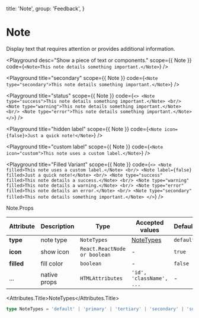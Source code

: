 
  title: 'Note',
  group: 'Feedback',
}

# Note

Display text that requires attention or provides additional information.

<Playground
  desc="Show a piece of text or components."
  scope={{ Note }}
  code={`
<Note>This note details something important.</Note>
`}
/>

<Playground
  title="secondary"
  scope={{ Note }}
  code={`
<Note type="secondary">This note details something important.</Note>
`}
/>

<Playground
  title="status"
  scope={{ Note }}
  code={`
<>
  <Note type="success">This note details something important.</Note>
  <br/>
  <Note type="warning">This note details something important.</Note>
  <br/>
  <Note type="error">This note details something important.</Note>
</>
`}
/>

<Playground
  title="hidden label"
  scope={{ Note }}
  code={`
<Note icon={false}>Just a quick note!</Note>
`}
/>

<Playground
  title="custom label"
  scope={{ Note }}
  code={`
<Note icon="custom">This note uses a custom label.</Note>
`}
/>

<Playground
  title="Filled Variant"
  scope={{ Note }}
  code={`
<>
  <Note  filled>This note uses a custom label.</Note>
  <br/>
  <Note label={false} filled>Just a quick note!</Note>
  <br/>
  <Note type="success"   filled>This note details a success.</Note>
  <br/>
  <Note type="warning"   filled>This note details a warning.</Note>
  <br/>
  <Note type="error"  filled>This note details an error.</Note>
  <br/>
  <Note type="secondary" filled>This note details something important.</Note>
</>
`}
/>

<Attributes edit="/app/components/note.mdx">
<Attributes.Title>Note.Props</Attributes.Title>

| Attribute  | Description  | Type                         | Accepted values          | Default   |
| ---------- | ------------ | ---------------------------- | ------------------------ | --------- |
| **type**   | note type    | `NoteTypes`                  | [NoteTypes](#nodetypes)  | `default` |
| **icon**   | show icon    | `React.ReactNode or boolean` | -                        | `true`    |
| **filled** | fill color   | `boolean`                    | -                        | `false`   |
| ...        | native props | `HTMLAttributes`             | `'id', 'className', ...` | -         |

<Attributes.Title>NoteTypes</Attributes.Title>

```ts
type NoteTypes = 'default' | 'primary' | 'tertiary' | 'secondary' | 'success' | 'warning' | 'error'
```

</Attributes>
